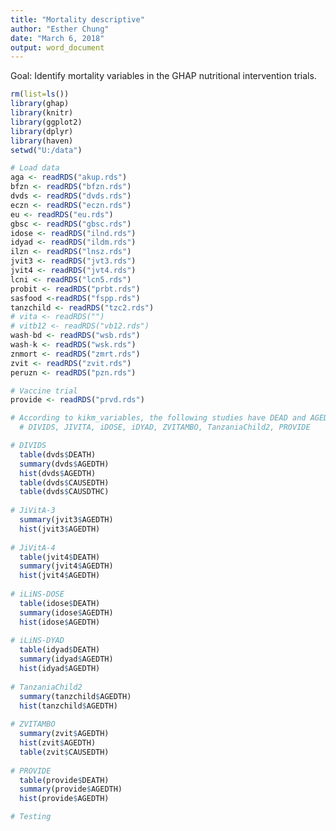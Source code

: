 ```yaml
---
title: "Mortality descriptive"
author: "Esther Chung"
date: "March 6, 2018"
output: word_document
---
```


Goal: Identify mortality variables in the GHAP nutritional intervention trials. 

```r
rm(list=ls())
library(ghap)
library(knitr)
library(ggplot2)
library(dplyr)
library(haven)
setwd("U:/data")
```

```r
# Load data
aga <- readRDS("akup.rds")
bfzn <- readRDS("bfzn.rds")
dvds <- readRDS("dvds.rds") 
eczn <- readRDS("eczn.rds")
eu <- readRDS("eu.rds")
gbsc <- readRDS("gbsc.rds")
idose <- readRDS("ilnd.rds") 
idyad <- readRDS("ildm.rds")
ilzn <- readRDS("lnsz.rds")
jvit3 <- readRDS("jvt3.rds")
jvit4 <- readRDS("jvt4.rds")
lcni <- readRDS("lcn5.rds")
probit <- readRDS("prbt.rds")
sasfood <-readRDS("fspp.rds")
tanzchild <- readRDS("tzc2.rds")
# vita <- readRDS("")
# vitb12 <- readRDS("vb12.rds")
wash-bd <- readRDS("wsb.rds")
wash-k <- readRDS("wsk.rds")
znmort <- readRDS("zmrt.rds")
zvit <- readRDS("zvit.rds")
peruzn <- readRDS("pzn.rds")

# Vaccine trial
provide <- readRDS("prvd.rds") 
```

```r
# According to kikm_variables, the following studies have DEAD and AGEDTH as mortality variables 
  # DIVIDS, JIVITA, iDOSE, iDYAD, ZVITAMBO, TanzaniaChild2, PROVIDE

# DIVIDS
  table(dvds$DEATH)
  summary(dvds$AGEDTH)
  hist(dvds$AGEDTH)
  table(dvds$CAUSEDTH)
  table(dvds$CAUSDTHC)
  
# JiVitA-3
  summary(jvit3$AGEDTH)
  hist(jvit3$AGEDTH)
  
# JiVitA-4
  table(jvit4$DEATH)
  summary(jvit4$AGEDTH)
  hist(jvit4$AGEDTH)
  
# iLiNS-DOSE
  table(idose$DEATH)
  summary(idose$AGEDTH)
  hist(idose$AGEDTH)
  
# iLiNS-DYAD
  table(idyad$DEATH)
  summary(idyad$AGEDTH)
  hist(idyad$AGEDTH)
  
# TanzaniaChild2
  summary(tanzchild$AGEDTH)
  hist(tanzchild$AGEDTH)
  
# ZVITAMBO
  summary(zvit$AGEDTH)
  hist(zvit$AGEDTH)
  table(zvit$CAUSEDTH)
  
# PROVIDE
  table(provide$DEATH)
  summary(provide$AGEDTH)
  hist(provide$AGEDTH)

# Testing 
```

